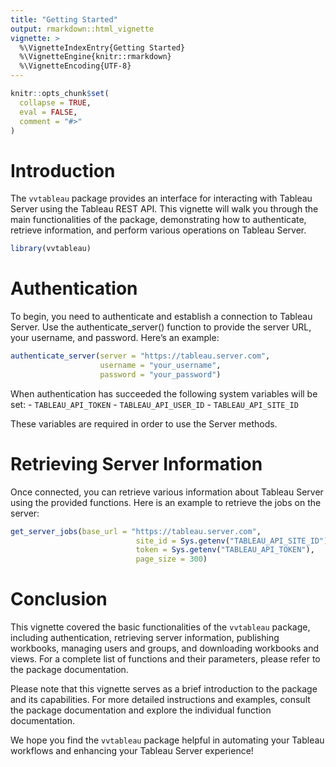 ---
title: "Getting Started"
output: rmarkdown::html_vignette
vignette: >
  %\VignetteIndexEntry{Getting Started}
  %\VignetteEngine{knitr::rmarkdown}
  %\VignetteEncoding{UTF-8}
---

```{r, include = FALSE}
knitr::opts_chunk$set(
  collapse = TRUE,
  eval = FALSE,
  comment = "#>"
)
```

# Introduction

The `vvtableau` package provides an interface for interacting with Tableau Server using the Tableau REST API. This vignette will walk you through the main functionalities of the package, demonstrating how to authenticate, retrieve information, and perform various operations on Tableau Server.


```{r setup}
library(vvtableau)
```

# Authentication

To begin, you need to authenticate and establish a connection to Tableau Server. Use the authenticate_server() function to provide the server URL, your username, and password. Here's an example:

```{r authenticate}
authenticate_server(server = "https://tableau.server.com",
                    username = "your_username",
                    password = "your_password")
```

When authentication has succeeded the following system variables will be set: 
- `TABLEAU_API_TOKEN`
- `TABLEAU_API_USER_ID`
- `TABLEAU_API_SITE_ID`

These variables are required in order to use the Server methods.

# Retrieving Server Information

Once connected, you can retrieve various information about Tableau Server using the provided functions. Here is an example to retrieve the jobs on the server:


```{r jobs}
get_server_jobs(base_url = "https://tableau.server.com",
                            site_id = Sys.getenv("TABLEAU_API_SITE_ID"),
                            token = Sys.getenv("TABLEAU_API_TOKEN"),
                            page_size = 300)
```


# Conclusion

This vignette covered the basic functionalities of the `vvtableau` package, including authentication, retrieving server information, publishing workbooks, managing users and groups, and downloading workbooks and views. For a complete list of functions and their parameters, please refer to the package documentation.

Please note that this vignette serves as a brief introduction to the package and its capabilities. For more detailed instructions and examples, consult the package documentation and explore the individual function documentation.

We hope you find the `vvtableau` package helpful in automating your Tableau workflows and enhancing your Tableau Server experience!
